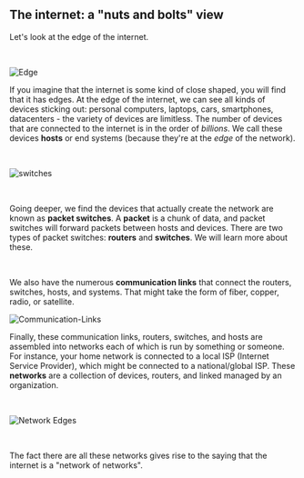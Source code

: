 ## The internet: a "nuts and bolts" view

Let's look at the edge of the internet.

<br />



![Edge](../../public/small-edge.png)

If you imagine that the internet is some kind of close shaped, you will find that it has edges.  At the edge of the internet, we can see all kinds of devices sticking out: personal computers, laptops, cars, smartphones, datacenters - the variety of devices are limitless. The number of devices that are connected to the internet
is in the order of *billions*. We call these devices **hosts** or end systems (because they're at the *edge* of the network). 

<br />


![switches](../../public/edge-switches.png)

<br />

Going deeper, we find the devices that actually create the network are known as **packet switches**. A **packet** is a chunk of data, and packet switches will forward packets between hosts and devices. There are two types of packet switches: **routers** and **switches**. We will learn more about these. 

<br />

We also have the numerous **communication links** that connect the routers, switches, hosts, and systems. That might take the form of fiber, copper, radio, or satellite.

![Communication-Links](../../public/connected-edge.png)

Finally, these communication links, routers, switches, and hosts are assembled into networks each of which is run by something or someone. For instance, your home network is connected to a local ISP (Internet Service Provider), which might be connected to a national/global ISP. These **networks** are a collection of devices, routers, and linked managed by an organization.


<br />

![Network Edges](../../public/network-edge.png)

<br />

The fact there are all these networks gives rise to the saying that the internet is a "network of networks". 